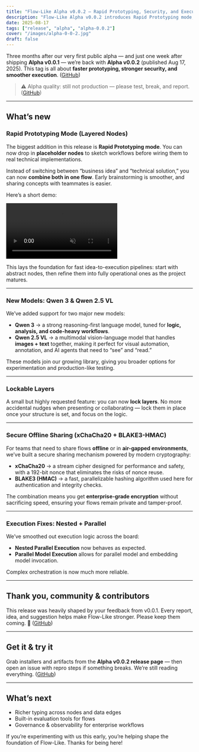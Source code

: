 ```yaml
---
title: "Flow-Like Alpha v0.0.2 — Rapid Prototyping, Security, and Execution Fixes 🚀"
description: "Flow-Like Alpha v0.0.2 introduces Rapid Prototyping mode, new models, secure offline sharing, and execution fixes."
date: 2025-08-17
tags: ["release", "alpha", "alpha-0.0.2"]
cover: "/images/alpha-0-0-2.jpg"
draft: false
---
```


Three months after our very first public alpha — and just one week after shipping **Alpha v0.0.1** — we’re back with **Alpha v0.0.2** (published Aug 17, 2025).
This tag is all about **faster prototyping, stronger security, and smoother execution**. ([GitHub][1])

> ⚠️ Alpha quality: still not production — please test, break, and report. ([GitHub][1])

---

## What’s new

### Rapid Prototyping Mode (Layered Nodes)

The biggest addition in this release is **Rapid Prototyping mode**. You can now drop in **placeholder nodes** to sketch workflows before wiring them to real technical implementations.

Instead of switching between “business idea” and “technical solution,” you can now **combine both in one flow**. Early brainstorming is smoother, and sharing concepts with teammates is easier.

Here’s a short demo:

<video
  src="/posts/rapid-prototyping.webm"
  controls
  autoPlay
  muted
  class="rounded-xl shadow-lg my-4 w-full"
/>

This lays the foundation for fast idea-to-execution pipelines: start with abstract nodes, then refine them into fully operational ones as the project matures.

---

### New Models: Qwen 3 & Qwen 2.5 VL

We’ve added support for two major new models:

- **Qwen 3** → a strong reasoning-first language model, tuned for **logic, analysis, and code-heavy workflows**.
- **Qwen 2.5 VL** → a multimodal vision-language model that handles **images + text** together, making it perfect for visual automation, annotation, and AI agents that need to “see” and “read.”

These models join our growing library, giving you broader options for experimentation and production-like testing.

---

### Lockable Layers

A small but highly requested feature: you can now **lock layers**.
No more accidental nudges when presenting or collaborating — lock them in place once your structure is set, and focus on the logic.

---

### Secure Offline Sharing (xChaCha20 + BLAKE3-HMAC)

For teams that need to share flows **offline** or in **air-gapped environments**, we’ve built a secure sharing mechanism powered by modern cryptography:

- **xChaCha20** → a stream cipher designed for performance and safety, with a 192-bit nonce that eliminates the risks of nonce reuse.
- **BLAKE3 (HMAC)** → a fast, parallelizable hashing algorithm used here for authentication and integrity checks.

The combination means you get **enterprise-grade encryption** without sacrificing speed, ensuring your flows remain private and tamper-proof.

---

### Execution Fixes: Nested + Parallel

We’ve smoothed out execution logic across the board:

- **Nested Parallel Execution** now behaves as expected.
- **Parallel Model Execution** allows for parallel model and embedding model invocation.

Complex orchestration is now much more reliable.

---

## Thank you, community & contributors

This release was heavily shaped by your feedback from v0.0.1.
Every report, idea, and suggestion helps make Flow-Like stronger. Please keep them coming. 💙 ([GitHub][1])

---

## Get it & try it

Grab installers and artifacts from the **Alpha v0.0.2 release page** — then open an issue with repro steps if something breaks. We’re still reading everything. ([GitHub][1])

---

## What’s next

- Richer typing across nodes and data edges
- Built-in evaluation tools for flows
- Governance & observability for enterprise workflows

If you’re experimenting with us this early, you’re helping shape the foundation of Flow-Like.
Thanks for being here!

[1]: https://github.com/TM9657/flow-like/releases/tag/alpha-v0.0.2 "Release Flow Like - Alpha v0.0.2 · TM9657/flow-like · GitHub"